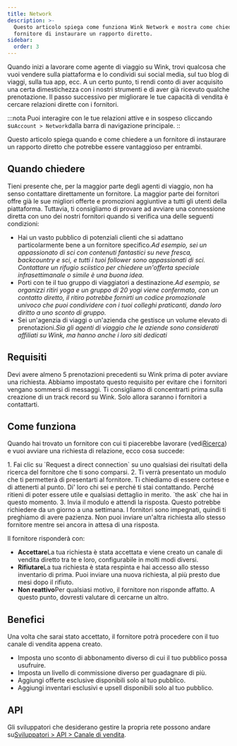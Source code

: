 ```yaml
---
title: Network
description: >-
  Questo articolo spiega come funziona Wink Network e mostra come chiedere a un
  fornitore di instaurare un rapporto diretto.
sidebar:
  order: 3
---
```


Quando inizi a lavorare come agente di viaggio su Wink, trovi qualcosa che vuoi vendere sulla piattaforma e lo condividi sui social media, sul tuo blog di viaggi, sulla tua app, ecc.
A un certo punto, ti rendi conto di aver acquisito una certa dimestichezza con i nostri strumenti e di aver già ricevuto qualche prenotazione.
Il passo successivo per migliorare le tue capacità di vendita è cercare relazioni dirette con i fornitori.

:::nota
Puoi interagire con le tue relazioni attive e in sospeso cliccando su`Account > Network`dalla barra di navigazione principale.
::

Questo articolo spiega quando e come chiedere a un fornitore di instaurare un rapporto diretto che potrebbe essere vantaggioso per entrambi.

## Quando chiedere

Tieni presente che, per la maggior parte degli agenti di viaggio, non ha senso contattare direttamente un fornitore. La maggior parte dei fornitori offre già le sue migliori offerte e promozioni aggiuntive a tutti gli utenti della piattaforma. Tuttavia, ti consigliamo di provare ad avviare una connessione diretta con uno dei nostri fornitori quando si verifica una delle seguenti condizioni:

* Hai un vasto pubblico di potenziali clienti che si adattano particolarmente bene a un fornitore specifico.*Ad esempio, sei un appassionato di sci con contenuti fantastici su neve fresca, backcountry e sci, e tutti i tuoi follower sono appassionati di sci. Contattare un rifugio sciistico per chiedere un'offerta speciale infrasettimanale o simile è una buona idea.*
* Porti con te il tuo gruppo di viaggiatori a destinazione.*Ad esempio, se organizzi ritiri yoga e un gruppo di 20 yogi viene confermato, con un contatto diretto, il ritiro potrebbe fornirti un codice promozionale univoco che puoi condividere con i tuoi colleghi praticanti, dando loro diritto a uno sconto di gruppo.*
* Sei un'agenzia di viaggi o un'azienda che gestisce un volume elevato di prenotazioni.*Sia gli agenti di viaggio che le aziende sono considerati affiliati su Wink, ma hanno anche i loro siti dedicati*

## Requisiti

Devi avere almeno 5 prenotazioni precedenti su Wink prima di poter avviare una richiesta. Abbiamo impostato questo requisito per evitare che i fornitori vengano sommersi di messaggi. Ti consigliamo di concentrarti prima sulla creazione di un track record su Wink. Solo allora saranno i fornitori a contattarti.

## Come funziona

Quando hai trovato un fornitore con cui ti piacerebbe lavorare (vedi[Ricerca](/studio/search/)) e vuoi avviare una richiesta di relazione, ecco cosa succede:

<Steps>
  1. Fai clic su `Request a direct connection` su uno qualsiasi dei risultati della ricerca del fornitore che ti sono comparsi.
  2. Ti verrà presentato un modulo che ti permetterà di presentarti al fornitore. Ti chiediamo di essere cortese e di attenerti al punto. Di' loro chi sei e perché ti stai contattando. Perché ritieni di poter essere utile e qualsiasi dettaglio in merito. `the ask` che hai in questo momento.
  3. Invia il modulo e attendi la risposta. Questo potrebbe richiedere da un giorno a una settimana. I fornitori sono impegnati, quindi ti preghiamo di avere pazienza. Non puoi inviare un'altra richiesta allo stesso fornitore mentre sei ancora in attesa di una risposta.
</Steps>


Il fornitore risponderà con:

* **Accettare**La tua richiesta è stata accettata e viene creato un canale di vendita diretto tra te e loro, configurabile in molti modi diversi.
* **Rifiutare**La tua richiesta è stata respinta e hai accesso allo stesso inventario di prima. Puoi inviare una nuova richiesta, al più presto due mesi dopo il rifiuto.
* **Non reattivo**Per qualsiasi motivo, il fornitore non risponde affatto. A questo punto, dovresti valutare di cercarne un altro.

## Benefici

Una volta che sarai stato accettato, il fornitore potrà procedere con il tuo canale di vendita appena creato.

* Imposta uno sconto di abbonamento diverso di cui il tuo pubblico possa usufruire.
* Imposta un livello di commissione diverso per guadagnare di più.
* Aggiungi offerte esclusive disponibili solo al tuo pubblico.
* Aggiungi inventari esclusivi e upsell disponibili solo al tuo pubblico.

## API

Gli sviluppatori che desiderano gestire la propria rete possono andare su[Sviluppatori > API > Canale di vendita](/developers/apis/#sales-channel-api).


